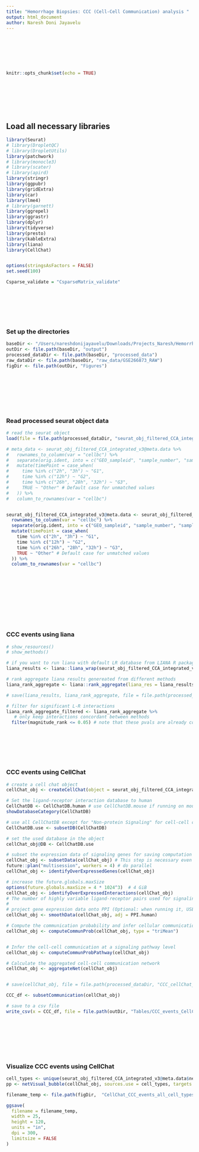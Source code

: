 ```yaml
---
title: "Hemorrhage Biopsies: CCC (Cell-Cell Communication) analysis "
output: html_document
author: Naresh Doni Jayavelu
---
```


&nbsp;

&nbsp;

&nbsp;



```r
knitr::opts_chunk$set(echo = TRUE)
```

&nbsp;

&nbsp;

&nbsp;

## Load all necessary libraries

```r
library(Seurat)
# library(DropletQC)
# library(DropletUtils)
library(patchwork)
# library(monocle3)
# library(scater)
# library(apird)
library(stringr)
library(ggpubr)
library(gridExtra)
library(car)
library(lme4)
# library(garnett)
library(ggrepel)
library(ggrastr)
library(dplyr)
library(tidyverse)
library(presto)
library(kableExtra)
library(liana)
library(CellChat)


options(stringsAsFactors = FALSE)
set.seed(100)

Csparse_validate = "CsparseMatrix_validate"

```

&nbsp;

&nbsp;

&nbsp;

### Set up the directories
```r
baseDir <- "/Users/nareshdonijayavelu/Downloads/Projects_Naresh/Hemorrhage_Biopsies"
outDir <- file.path(baseDir, "output")
processed_dataDir <- file.path(baseDir, "processed_data")
raw_dataDir <- file.path(baseDir, "raw_data/GSE266873_RAW")
figDir <- file.path(outDir, "Figures")



```

&nbsp;

&nbsp;

&nbsp;

### Read processed seurat object data

```r

# read the seurat object
load(file = file.path(processed_dataDir, "seurat_obj_filtered_CCA_integrated_clusters_merged_250221.rda")) # seurat_obj_filtered_CCA_integrated_v3

# meta_data <- seurat_obj_filtered_CCA_integrated_v3@meta.data %>%
#   rownames_to_column(var = "cellbc") %>%
#   separate(orig.ident, into = c("GEO_sampleid", "sample_number", "sample_number2", "temp", "time"), sep = "_", remove = FALSE) %>%
#   mutate(timePoint = case_when(
#     time %in% c("2h", "3h") ~ "G1",
#     time %in% c("12h") ~ "G2",
#     time %in% c("26h", "28h", "32h") ~ "G3",
#     TRUE ~ "Other" # Default case for unmatched values
#   )) %>%
#   column_to_rownames(var = "cellbc")


seurat_obj_filtered_CCA_integrated_v3@meta.data <- seurat_obj_filtered_CCA_integrated_v3@meta.data %>%
  rownames_to_column(var = "cellbc") %>%
  separate(orig.ident, into = c("GEO_sampleid", "sample_number", "sample_number2", "temp", "time"), sep = "_", remove = FALSE) %>%
  mutate(timePoint = case_when(
    time %in% c("2h", "3h") ~ "G1",
    time %in% c("12h") ~ "G2",
    time %in% c("26h", "28h", "32h") ~ "G3",
    TRUE ~ "Other" # Default case for unmatched values
  )) %>%
  column_to_rownames(var = "cellbc")






```



&nbsp;

&nbsp;

&nbsp;

### CCC events using liana

```r

# show_resources()
# show_methods()

# if you want to run liana with default LR database from LIANA R package
liana_results <- liana::liana_wrap(seurat_obj_filtered_CCA_integrated_v3)

# rank aggregate liana results genereated from different methods
liana_rank_aggregate <- liana::rank_aggregate(liana_res = liana_results)

# save(liana_results, liana_rank_aggregate, file = file.path(processed_dataDir, "CCC_liana_results.rda"))

# filter for significant L-R interactions
liana_rank_aggregate_filtered <- liana_rank_aggregate %>%
   # only keep interactions concordant between methods
  filter(magnitude_rank <= 0.05) # note that these pvals are already corrected and we can use the "specificity_rank also for filtering"


```


&nbsp;

&nbsp;

&nbsp;

### CCC events using CellChat

```r

# create a cell chat object
cellChat_obj <- createCellChat(object = seurat_obj_filtered_CCA_integrated_v3, group.by = "ident", assay = "RNA")

# Set the ligand-receptor interaction database to human 
CellChatDB <- CellChatDB.human # use CellChatDB.mouse if running on mouse data
showDatabaseCategory(CellChatDB)

# use all CellChatDB except for "Non-protein Signaling" for cell-cell communication analysis
CellChatDB.use <- subsetDB(CellChatDB)

# set the used database in the object
cellChat_obj@DB <- CellChatDB.use

# subset the expression data of signaling genes for saving computation cost
cellChat_obj <- subsetData(cellChat_obj) # This step is necessary even if using the whole database
future::plan("multisession", workers = 4) # do parallel
cellChat_obj <- identifyOverExpressedGenes(cellChat_obj)

# increase the future.globals.maxSize
options(future.globals.maxSize = 4 * 1024^3)  # 4 GiB
cellChat_obj <- identifyOverExpressedInteractions(cellChat_obj)
# The number of highly variable ligand-receptor pairs used for signaling inference is 2066 
#
# project gene expression data onto PPI (Optional: when running it, USER should set `raw.use = FALSE` in the function `computeCommunProb()` in order to use the projected data)
cellChat_obj <- smoothData(cellChat_obj, adj = PPI.human)

# Compute the communication probability and infer cellular communication network
cellChat_obj <- computeCommunProb(cellChat_obj, type = "triMean")


# Infer the cell-cell communication at a signaling pathway level
cellChat_obj <- computeCommunProbPathway(cellChat_obj)

# Calculate the aggregated cell-cell communication network
cellChat_obj <- aggregateNet(cellChat_obj)


# save(cellChat_obj, file = file.path(processed_dataDir, "CCC_cellChat_obj.rda"))

CCC_df <- subsetCommunication(cellChat_obj)

# save to a csv file
write_csv(x = CCC_df, file = file.path(outDir, "Tables/CCC_events_CellChat.csv"))



```


&nbsp;

&nbsp;

&nbsp;

### Visualize CCC events using CellChat

```r

cell_types <- unique(seurat_obj_filtered_CCA_integrated_v3@meta.data$new_cluster_names)
pp <- netVisual_bubble(cellChat_obj, sources.use = cell_types, targets.use = cell_types, remove.isolate = FALSE, font.size = 12)

filename_temp <- file.path(figDir,  "CellChat_CCC_events_all_cell_types.pdf")

ggsave(
  filename = filename_temp,
  width = 25,
  height = 120,
  units = "in",
  dpi = 300,
  limitsize = FALSE
)


```



